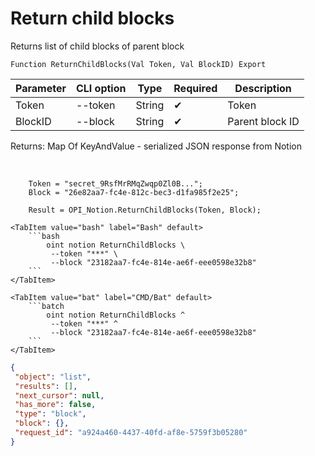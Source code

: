 ﻿---
sidebar_position: 3
description: Return child blocks and other functions to work with Notion in the Open Integration Package, a free open-source integration library for 1C:Enterprise 8, OneScript and CLI
keywords: [1C, 1С, 1С:Enterprise, 1С:Enterprise 8.3, API, Integration, Services, Exchange, OneScript, CLI, Notion]
---


# Return child blocks
 Returns list of child blocks of parent block



`Function ReturnChildBlocks(Val Token, Val BlockID) Export`

  | Parameter | CLI option | Type | Required | Description |
  |-|-|-|-|-|
  | Token | --token | String | &#x2714; | Token |
  | BlockID | --block | String | &#x2714; | Parent block ID |

  
  Returns:  Map Of KeyAndValue - serialized JSON response from Notion

<br/>




```bsl title="1C:Enterprise/OneScript code example"
    Token = "secret_9RsfMrRMqZwqp0Zl0B...";
    Block = "26e82aa7-fc4e-812c-bec3-d1fa985f2e25";

    Result = OPI_Notion.ReturnChildBlocks(Token, Block);
```
 

 <Tabs>
  
    <TabItem value="bash" label="Bash" default>
        ```bash
            oint notion ReturnChildBlocks \
             --token "***" \
             --block "23182aa7-fc4e-814e-ae6f-eee0598e32b8"
        ```
    </TabItem>
  
    <TabItem value="bat" label="CMD/Bat" default>
        ```batch
            oint notion ReturnChildBlocks ^
             --token "***" ^
             --block "23182aa7-fc4e-814e-ae6f-eee0598e32b8"
        ```
    </TabItem>
</Tabs>


```json title="Result"
{
 "object": "list",
 "results": [],
 "next_cursor": null,
 "has_more": false,
 "type": "block",
 "block": {},
 "request_id": "a924a460-4437-40fd-af8e-5759f3b05280"
}
```
